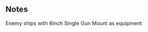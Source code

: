 {{EnemyEquipmentInfoKai|6inch Single Gun Mount}}

==Notes==
<categorytree mode=pages depth=0>Enemy ships with 6inch Single Gun Mount as equipment</categorytree>

{{EnemyEquipmentList}}